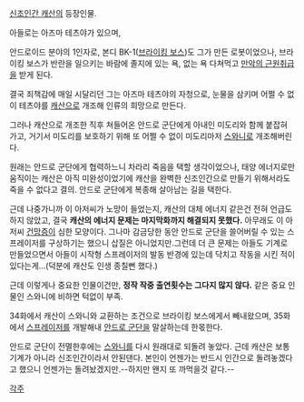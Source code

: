 [[신조인간 캐산]]의 등장인물. 

아들로는 아즈마 테츠야가 있으며,

안드로이드 분야의 1인자로, 본디 BK-1([[브라이킹 보스]])도 그가 만든 로봇이었으나, 브라이킹 보스가 반란을 일으키는 바람에 졸지에 있는 욕, 없는 욕 다쳐먹고 [[만악의 근원]]취급을 받게 된다.

결국 죄책감에 매일 시달리던 그는 아즈마 테츠야의 자청으로, 눈물을 삼키며 어쩔 수 없이 테츠야를 [[캐산]]으로 개조해 인류의 희망으로 만든다.

그러나 캐산으로 개조한 직후 쳐들어온 안드로 군단에게 아내인 미도리와 함께 붙잡혀 가고, 거기서 미도리를 보호하기 위해 또 어쩔 수 없이 미도리마저 [[스와니]]로 개조해버린다.

원래는 안드로 군단에게 협력하느니 차라리 죽음을 택할 생각이었으나, 태양 에너지로만 움직이는 캐산은 아직 미완성이었기에 캐산을 완벽한 신조인간으로 만들기 위해서라도 죽을 수 없다고 결의. 안드로 군단에게 복종해 살아남는 길을 택한다.

근데 나중가니까 이 아저씨가 노망이 들었는지, 캐산의 대체 에너지 같은건 전혀 언급도 하지 않았고, 결국 '''캐산의 에너지 문제는 마지막화까지 해결되지 못했다.''' 아무래도 이 아저씨 [[건망증]]이 심한 모양이다. 그나마 감금당한 동안 안드로 군단을 쓸어버릴 수 있는 스프레이저를 구상하기는 했으니 삽질은 아니었지만.그런데 더 큰 문제는 아들도 기계로 만들었으면서 아들이 시작형 스프레이저의 발동 반경에 있는데 닥치고 작동을 시킨 적이 있다는게...(덕분에 캐산도 인생 종칠뻔 했다.)

근데 이렇게나 중요한 인물이건만, '''정작 작중 출연횟수는 그다지 많지 않다.''' 같은 중요 인물인 스와니에 비하면 턱없이 부족.

34화에서 캐산이 스와니와 교환하는 조건으로 브라이킹 보스에게서 빼내왔으며, 35화에서 [[스프레이저]]를 개발해내 [[안드로 군단]]을 말살하는데 한몫한다. 

안드로 군단이 전멸한후에는 [[스와니]]를 다시 원래대로 되돌려 놓았다. 근데 캐산은 보통 기계가 아니라 신조인간이라서 안된댄다. 본인이 언젠가는 반드시 인간으로 돌려놓겠다고 했으니 언젠가는 돌려놨겠지만.--하지만 왠지 또 까먹을것 같다.--

[[각주]]
